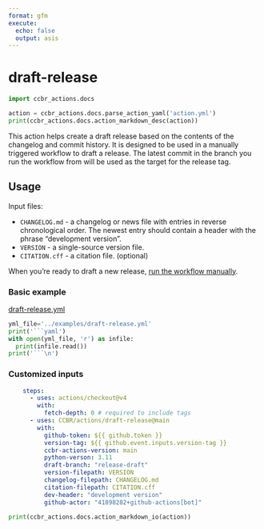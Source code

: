 ```yaml
---
format: gfm
execute:
  echo: false
  output: asis
---
```


# draft-release

```python
import ccbr_actions.docs

action = ccbr_actions.docs.parse_action_yaml('action.yml')
print(ccbr_actions.docs.action_markdown_desc(action))
```

This action helps create a draft release based on the contents of the changelog and commit history.
It is designed to be used in a manually triggered workflow to draft a release.
The latest commit in the branch you run the workflow from will be used as the target for the release tag.

## Usage

Input files:

- `CHANGELOG.md` - a changelog or news file with entries in reverse chronological order. The newest entry should contain a header with the phrase “development version”.
- `VERSION` - a single-source version file.
- `CITATION.cff` - a citation file. (optional)

When you're ready to draft a new release,
[run the workflow manually](https://docs.github.com/en/actions/managing-workflow-runs-and-deployments/managing-workflow-runs/manually-running-a-workflow).

### Basic example

[draft-release.yml](/examples/draft-release.yml)


```python
yml_file='../examples/draft-release.yml'
print('```yaml')
with open(yml_file, 'r') as infile:
  print(infile.read())
print('```\n')
```


### Customized inputs

```yaml
    steps:
      - uses: actions/checkout@v4
        with:
          fetch-depth: 0 # required to include tags
      - uses: CCBR/actions/draft-release@main
        with:
          github-token: ${{ github.token }}
          version-tag: ${{ github.event.inputs.version-tag }}
          ccbr-actions-version: main
          python-verson: 3.11
          draft-branch: "release-draft"
          version-filepath: VERSION
          changelog-filepath: CHANGELOG.md
          citation-filepath: CITATION.cff
          dev-header: "development version"
          github-actor: "41898282+github-actions[bot]"
```

```python
print(ccbr_actions.docs.action_markdown_io(action))
```
